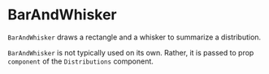 
# BarAndWhisker

<Meta title="Addons/Band/Distributions/BarAndWhisker" />

`BarAndWhisker` draws a rectangle and a whisker to summarize a distribution.

<ArgTypes of={BarAndWhisker} />

`BarAndWhisker` is not typically used on its own.
Rather, it is passed to prop `component` of the `Distributions` component.
